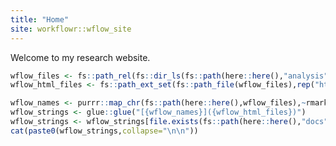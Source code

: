 ```yaml
---
title: "Home"
site: workflowr::wflow_site
---
```


Welcome to my research website.



```r
wflow_files <- fs::path_rel(fs::dir_ls(fs::path(here::here(),"analysis"),glob="*Rmd"),here::here())
wflow_html_files <- fs::path_ext_set(fs::path_file(wflow_files),rep("html",length(wflow_files)))

wflow_names <- purrr::map_chr(fs::path(here::here(),wflow_files),~rmarkdown::yaml_front_matter(.x)$title)
wflow_strings <- glue::glue("[{wflow_names}]({wflow_html_files})")
wflow_strings <- wflow_strings[file.exists(fs::path(here::here(),"docs",wflow_html_files))]
cat(paste0(wflow_strings,collapse="\n\n"))
```


